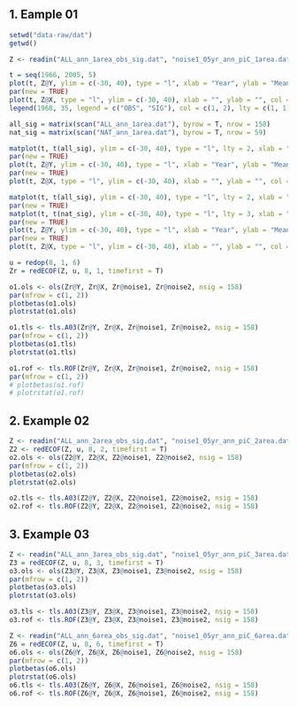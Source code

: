 ## 1. Eample 01

```r
setwd("data-raw/dat")
getwd()
```

```r
Z <- readin("ALL_ann_1area_obs_sig.dat", "noise1_05yr_ann_piC_1area.dat", "noise2_05yr_ann_piC_1area.dat")

t = seq(1966, 2005, 5)
plot(t, Z@Y, ylim = c(-30, 40), type = "l", xlab = "Year", ylab = "Mean Prep Anomaly (mm)")
par(new = TRUE)
plot(t, Z@X, type = "l", ylim = c(-30, 40), xlab = "", ylab = "", col = 2, main = "High latitude precipitation")
legend(1968, 35, legend = c("OBS", "SIG"), col = c(1, 2), lty = c(1, 1))
```

```r
all_sig = matrix(scan("ALL_ann_1area.dat"), byrow = T, nrow = 158)
nat_sig = matrix(scan("NAT_ann_1area.dat"), byrow = T, nrow = 59)

matplot(t, t(all_sig), ylim = c(-30, 40), type = "l", lty = 2, xlab = "Year", ylab = "Mean Prep Anomaly (mm)", col = 7)
par(new = TRUE)
plot(t, Z@Y, ylim = c(-30, 40), type = "l", xlab = "Year", ylab = "Mean Prep Anomaly (mm)")
par(new = TRUE)
plot(t, Z@X, type = "l", ylim = c(-30, 40), xlab = "", ylab = "", col = 2, main = "High latitude precipitation")
```

```r
matplot(t, t(all_sig), ylim = c(-30, 40), type = "l", lty = 2, xlab = "Year", ylab = "Mean Prep Anomaly (mm)", col = 7)
par(new = TRUE)
matplot(t, t(nat_sig), ylim = c(-30, 40), type = "l", lty = 3, xlab = "Year", ylab = "", col = 4)
par(new = TRUE)
plot(t, Z@Y, ylim = c(-30, 40), type = "l", xlab = "Year", ylab = "Mean Prep Anomaly (mm)", lwd = 2)
par(new = TRUE)
plot(t, Z@X, type = "l", ylim = c(-30, 40), xlab = "", ylab = "", col = 2, main = "High latitude precipitation", lwd = 2)

```

```r
u = redop(8, 1, 6)
Zr = redECOF(Z, u, 8, 1, timefirst = T)

o1.ols <- ols(Zr@Y, Zr@X, Zr@noise1, Zr@noise2, nsig = 158)
par(mfrow = c(1, 2))
plotbetas(o1.ols)
plotrstat(o1.ols)

o1.tls <- tls.A03(Zr@Y, Zr@X, Zr@noise1, Zr@noise2, nsig = 158)
par(mfrow = c(1, 2))
plotbetas(o1.tls)
plotrstat(o1.tls)

o1.rof <- tls.ROF(Zr@Y, Zr@X, Zr@noise1, Zr@noise2, nsig = 158)
par(mfrow = c(1, 2))
# plotbetas(o1.rof)
# plotrstat(o1.rof)
```


## 2. Example 02
```r
Z <- readin("ALL_ann_2area_obs_sig.dat", "noise1_05yr_ann_piC_2area.dat", "noise2_05yr_ann_piC_2area.dat")
Z2 <- redECOF(Z, u, 8, 2, timefirst = T)
o2.ols <- ols(Z2@Y, Z2@X, Z2@noise1, Z2@noise2, nsig = 158)
par(mfrow = c(1, 2))
plotbetas(o2.ols)
plotrstat(o2.ols)

o2.tls <- tls.A03(Z2@Y, Z2@X, Z2@noise1, Z2@noise2, nsig = 158)
o2.rof <- tls.ROF(Z2@Y, Z2@X, Z2@noise1, Z2@noise2, nsig = 158)

```


## 3. Example 03
```r
Z <- readin("ALL_ann_3area_obs_sig.dat", "noise1_05yr_ann_piC_3area.dat", "noise2_05yr_ann_piC_3area.dat")
Z3 = redECOF(Z, u, 8, 3, timefirst = T)
o3.ols <- ols(Z3@Y, Z3@X, Z3@noise1, Z3@noise2, nsig = 158)
par(mfrow = c(1, 2))
plotbetas(o3.ols)
plotrstat(o3.ols)
```

```r
o3.tls <- tls.A03(Z3@Y, Z3@X, Z3@noise1, Z3@noise2, nsig = 158)
o3.rof <- tls.ROF(Z3@Y, Z3@X, Z3@noise1, Z3@noise2, nsig = 158)

Z <- readin("ALL_ann_6area_obs_sig.dat", "noise1_05yr_ann_piC_6area.dat", "noise2_05yr_ann_piC_6area.dat")
Z6 = redECOF(Z, u, 8, 6, timefirst = T)
o6.ols <- ols(Z6@Y, Z6@X, Z6@noise1, Z6@noise2, nsig = 158)
par(mfrow = c(1, 2))
plotbetas(o6.ols)
plotrstat(o6.ols)
o6.tls <- tls.A03(Z6@Y, Z6@X, Z6@noise1, Z6@noise2, nsig = 158)
o6.rof <- tls.ROF(Z6@Y, Z6@X, Z6@noise1, Z6@noise2, nsig = 158)
```

